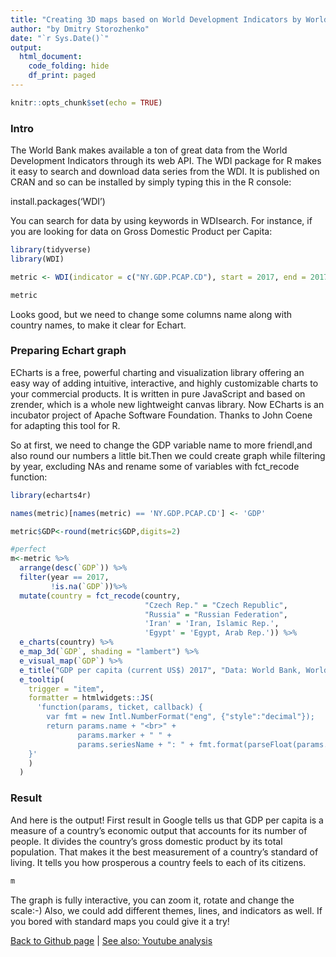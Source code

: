 ---
title: "Creating 3D maps based on World Development Indicators by World Bank"
author: "by Dmitry Storozhenko"
date: "`r Sys.Date()`"
output:
  html_document:
    code_folding: hide
    df_print: paged
---

```{r setup, include=FALSE}
knitr::opts_chunk$set(echo = TRUE)
```

### Intro


The World Bank makes available a ton of great data from the World Development Indicators through its web API. The WDI package for R makes it easy to search and download data series from the WDI. It is published on CRAN and so can be installed by simply typing this in the R console:

install.packages('WDI')

You can search for data by using keywords in WDIsearch. For instance, if you are looking for data on Gross Domestic Product per Capita:

```{r warning=FALSE,message=FALSE}
library(tidyverse)
library(WDI)

metric <- WDI(indicator = c("NY.GDP.PCAP.CD"), start = 2017, end = 2017, extra = TRUE) %>% tbl_df()

metric
```

Looks good, but we need to change some columns name along with country names, to make it clear for Echart.

### Preparing Echart graph


ECharts is a free, powerful charting and visualization library offering an easy way of adding intuitive, interactive, and highly customizable charts to your commercial products. It is written in pure JavaScript and based on zrender, which is a whole new lightweight canvas library. Now ECharts is an incubator project of Apache Software Foundation. Thanks to John Coene for adapting this tool for R.

So at first, we need to change the GDP variable name to more friendl,and  also round our numbers a little bit.Then we could create graph while filtering by year, excluding NAs and rename some of variables with fct_recode function:
```{r warning=FALSE,message=FALSE}
library(echarts4r)

names(metric)[names(metric) == 'NY.GDP.PCAP.CD'] <- 'GDP'

metric$GDP<-round(metric$GDP,digits=2)
```

```{r warning=FALSE,message=FALSE}
#perfect
m<-metric %>% 
  arrange(desc(`GDP`)) %>%
  filter(year == 2017,
         !is.na(`GDP`))%>%
  mutate(country = fct_recode(country,
                              "Czech Rep." = "Czech Republic",
                              "Russia" = "Russian Federation",
                              'Iran' = 'Iran, Islamic Rep.',
                              'Egypt' = 'Egypt, Arab Rep.')) %>%
  e_charts(country) %>% 
  e_map_3d(`GDP`, shading = "lambert") %>% 
  e_visual_map(`GDP`) %>%
  e_title("GDP per capita (current US$) 2017", "Data: World Bank, World Development Indicators")%>%
  e_tooltip(
    trigger = "item",
    formatter = htmlwidgets::JS(
      'function(params, ticket, callback) {
        var fmt = new Intl.NumberFormat("eng", {"style":"decimal"});
        return params.name + "<br>" +
               params.marker + " " +
               params.seriesName + ": " + fmt.format(parseFloat(params.value));
    }'
    )
  )

```

### Result


And here is the output! First result in Google tells us that GDP per capita is a measure of a country's economic output that accounts for its number of people. It divides the country's gross domestic product by its total population. That makes it the best measurement of a country's standard of living. It tells you how prosperous a country feels to each of its citizens.

```{r warning=FALSE,message=FALSE}
m
```

The graph is fully interactive, you can zoom it, rotate and change the scale:-) Also, we could add different themes, lines, and indicators as well. If you bored with standard maps you could give it a try! 






[Back to Github page](https://github.com/dbs700/) | [See also: Youtube analysis](https://dbs700.github.io/Youtube-analysis/2.html)

